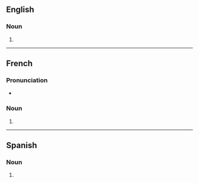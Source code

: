 ==English==

===Noun===
{{head|en|noun form}}

# {{plural of|en|aptitude}}

----

==French==

===Pronunciation===
* {{audio|fr|LL-Q150 (fra)-Poslovitch-aptitudes.wav|Audio}}

===Noun===
{{head|fr|noun form|g=f}}

# {{plural of|fr|aptitude}}

----

==Spanish==

===Noun===
{{head|es|noun form}}

# {{plural of|es|aptitud}}